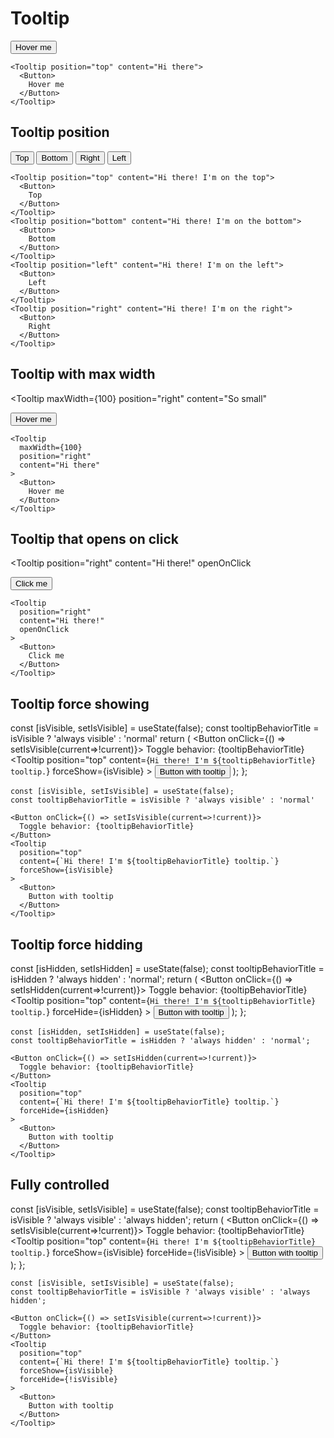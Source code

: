 
# Tooltip

<Tooltip position="top" content="Hi there!">
  <Button>
    Hover me
  </Button>
</Tooltip>

```
<Tooltip position="top" content="Hi there">
  <Button>
    Hover me
  </Button>
</Tooltip>
```

## Tooltip position

<Grid>
  <GridRow>
    <GridCell>
      <Tooltip position="top" content="Hi there! I'm on the top">
        <Button>
          Top
        </Button>
      </Tooltip>
    </GridCell>
     <GridCell>
       <Tooltip position="bottom" content="Hi there! I'm on the bottom">
        <Button>
          Bottom
        </Button>
      </Tooltip>
    </GridCell>
    <GridCell>
       <Tooltip position="right" content="Hi there! I'm on the right">
        <Button>
          Right
        </Button>
      </Tooltip>
    </GridCell>
     <GridCell>
       <Tooltip position="left" content="Hi there! I'm on the left">
        <Button>
          Left
        </Button>
      </Tooltip>
    </GridCell>
  </GridRow>
</Grid>

```
<Tooltip position="top" content="Hi there! I'm on the top">
  <Button>
    Top
  </Button>
</Tooltip>
<Tooltip position="bottom" content="Hi there! I'm on the bottom">
  <Button>
    Bottom
  </Button>
</Tooltip>
<Tooltip position="left" content="Hi there! I'm on the left">
  <Button>
    Left
  </Button>
</Tooltip>
<Tooltip position="right" content="Hi there! I'm on the right">
  <Button>
    Right
  </Button>
</Tooltip>
```

## Tooltip with max width

<Tooltip
  maxWidth={100}
  position="right"
  content="So small"
>
  <Button>
    Hover me
  </Button>
</Tooltip>

```
<Tooltip
  maxWidth={100}
  position="right"
  content="Hi there"
>
  <Button>
    Hover me
  </Button>
</Tooltip>

```

## Tooltip that opens on click

<Tooltip
  position="right"
  content="Hi there!"
  openOnClick
>
  <Button>
    Click me
  </Button>
</Tooltip>

```
<Tooltip
  position="right"
  content="Hi there!"
  openOnClick
>
  <Button>
    Click me
  </Button>
</Tooltip>
```

## Tooltip force showing

  const [isVisible, setIsVisible] = useState(false);
  const tooltipBehaviorTitle = isVisible ? 'always visible' : 'normal'
  return (
    <Grid>
      <GridRow>
        <GridCell>
            <Button onClick={() => setIsVisible(current=>!current)}>
              Toggle behavior: {tooltipBehaviorTitle}
            </Button>
        </GridCell>
        <GridCell>
          <Tooltip
            position="top"
            content={`Hi there! I'm ${tooltipBehaviorTitle} tooltip.`}
            forceShow={isVisible}
          >
            <Button>
              Button with tooltip
            </Button>
          </Tooltip>
        </GridCell>
      </GridRow>
    </Grid>
  );
};

<ControlledTooltip />

```
const [isVisible, setIsVisible] = useState(false);
const tooltipBehaviorTitle = isVisible ? 'always visible' : 'normal'

<Button onClick={() => setIsVisible(current=>!current)}>
  Toggle behavior: {tooltipBehaviorTitle}
</Button>
<Tooltip
  position="top"
  content={`Hi there! I'm ${tooltipBehaviorTitle} tooltip.`}
  forceShow={isVisible}
>
  <Button>
    Button with tooltip
  </Button>
</Tooltip>

```

## Tooltip force hidding

  const [isHidden, setIsHidden] = useState(false);
  const tooltipBehaviorTitle = isHidden ? 'always hidden' : 'normal';
  return (
    <Grid>
      <GridRow>
        <GridCell>
            <Button onClick={() => setIsHidden(current=>!current)}>
              Toggle behavior: {tooltipBehaviorTitle}
            </Button>
        </GridCell>
        <GridCell>
          <Tooltip
            position="top"
            content={`Hi there! I'm ${tooltipBehaviorTitle} tooltip.`}
            forceHide={isHidden}
          >
            <Button>
              Button with tooltip
            </Button>
          </Tooltip>
        </GridCell>
      </GridRow>
    </Grid>
  );
};

<HiddenTooltip />

```
const [isHidden, setIsHidden] = useState(false);
const tooltipBehaviorTitle = isHidden ? 'always hidden' : 'normal';

<Button onClick={() => setIsHidden(current=>!current)}>
  Toggle behavior: {tooltipBehaviorTitle}
</Button>
<Tooltip
  position="top"
  content={`Hi there! I'm ${tooltipBehaviorTitle} tooltip.`}
  forceHide={isHidden}
>
  <Button>
    Button with tooltip
  </Button>
</Tooltip>

```

## Fully controlled

  const [isVisible, setIsVisible] = useState(false);
  const tooltipBehaviorTitle = isVisible ? 'always visible' : 'always hidden';
  return (
    <Grid>
      <GridRow>
        <GridCell>
            <Button onClick={() => setIsVisible(current=>!current)}>
              Toggle behavior: {tooltipBehaviorTitle}
            </Button>
        </GridCell>
        <GridCell>
          <Tooltip
            position="top"
            content={`Hi there! I'm ${tooltipBehaviorTitle} tooltip.`}
            forceShow={isVisible}
            forceHide={!isVisible}
          >
            <Button>
              Button with tooltip
            </Button>
          </Tooltip>
        </GridCell>
      </GridRow>
    </Grid>
  );
};

<FullyControlledTooltip />

```
const [isVisible, setIsVisible] = useState(false);
const tooltipBehaviorTitle = isVisible ? 'always visible' : 'always hidden';

<Button onClick={() => setIsVisible(current=>!current)}>
  Toggle behavior: {tooltipBehaviorTitle}
</Button>
<Tooltip
  position="top"
  content={`Hi there! I'm ${tooltipBehaviorTitle} tooltip.`}
  forceShow={isVisible}
  forceHide={!isVisible}
>
  <Button>
    Button with tooltip
  </Button>
</Tooltip>

```
